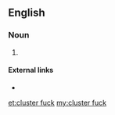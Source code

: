==English==

===Noun===
{{en-noun|head=[[cluster]] [[fuck]]}}

# {{alternative form of|clusterfuck|lang=en}}

====External links====
* {{projectlink|wikipedia|List_of_United_States_Marine_Corps_acronyms_and_expressions#C|CF}}

[[et:cluster fuck]]
[[my:cluster fuck]]